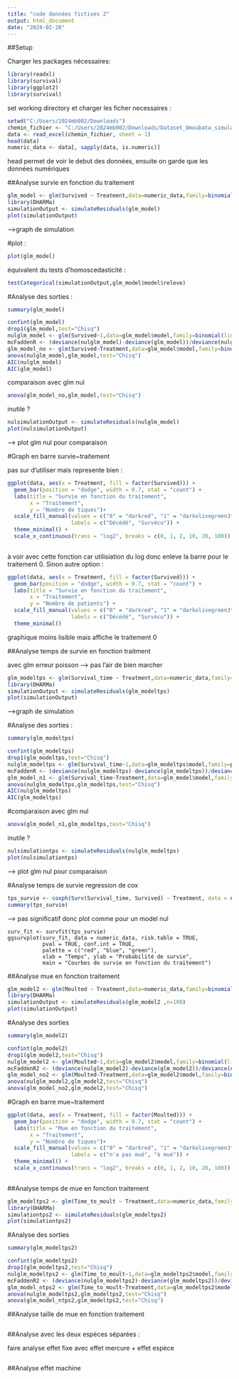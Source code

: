 ---
title: "code données fictives 2"
output: html_document
date: "2024-02-20"
---

##Setup

Charger les packages nécessaires:

```{r packages}
library(readxl)
library(survival)
library(ggplot2)
library(survival)
```

set working directory et charger les ficher necessaires :

```{r setup}
setwd("C:/Users/2024mb002/Downloads")
chemin_fichier <- "C:/Users/2024mb002/Downloads/Dataset_Omoubata_simulated.xlsx"
data <- read_excel(chemin_fichier, sheet = 1)  
head(data)
numeric_data <- data[, sapply(data, is.numeric)]
```

head permet de voir le debut des données, ensuite on garde que les données numériques

##Analyse survie en fonction du traitement

```{r survie~traitement}
glm_model <- glm(Survived ~ Treatment,data=numeric_data,family=binomial(link = "logit"))
library(DHARMa)
simulationOutput <- simulateResiduals(glm_model)
plot(simulationOutput)
```

--\>graph de simulation

  #plot : 

```{r plot glm}
plot(glm_model)
```

équivalent du tests d'homoscedasticité :

```{r homosceda ?}
testCategorical(simulationOutput,glm_model$model$releve)
```

  #Analyse des sorties :

```{r summary glm1}
summary(glm_model)
```

```{r sorties glm1}
confint(glm_model)
drop1(glm_model,test="Chisq")
nulglm_model <- glm(Survived~1,data=glm_model$model,family=binomial(link = "logit"))
mcFaddenR <- (deviance(nulglm_model)-deviance(glm_model))/deviance(nulglm_model)
glm_model_no <- glm(Survived~Treatment,data=glm_model$model,family=binomial(link = "logit"))
anova(nulglm_model,glm_model,test="Chisq")
AIC(nulglm_model)
AIC(glm_model)
```

comparaison avec glm nul

```{r sorties glm1 suite}
anova(glm_model_no,glm_model,test="Chisq")
```

inutile ?

```{r plot glm nul}
nulsimulationOutput <- simulateResiduals(nulglm_model)
plot(nulsimulationOutput)
```
--> plot glm nul pour comparaison

  #Graph en barre survie~traitement

pas sur d'utiliser mais represente bien :

```{r plot en barre}
ggplot(data, aes(x = Treatment, fill = factor(Survived))) +
  geom_bar(position = "dodge", width = 0.7, stat = "count") +
  labs(title = "Survie en fonction du traitement",
       x = "Traitement",
       y = "Nombre de tiques")+
  scale_fill_manual(values = c("0" = "darkred", "1" = "darkolivegreen3"), 
                    labels = c("Décédé", "Survécu")) +
  theme_minimal() +
  scale_x_continuous(trans = "log2", breaks = c(0, 1, 2, 10, 20, 100))
  
```

à voir avec cette fonction car utilisiation du log donc enleve la barre pour le traitement 0. Sinon autre option :

```{r plot en barre avec 0}
ggplot(data, aes(x = Treatment, fill = factor(Survived))) +
  geom_bar(position = "dodge", width = 0.7, stat = "count") +
  labs(title = "Survie en fonction du traitement",
       x = "Traitement",
       y = "Nombre de patients") +
  scale_fill_manual(values = c("0" = "darkred", "1" = "darkolivegreen3"), 
                    labels = c("Décédé", "Survécu")) +
  theme_minimal()

```

graphique moins lisible mais affiche le traitement 0

##Analyse temps de survie en fonction traitment

avec glm erreur poisson --> pas l'air de bien marcher 
```{r tps survie~traitement}
glm_modeltps <- glm(Survival_time ~ Treatment,data=numeric_data,family=poisson)
library(DHARMa)
simulationOutput <- simulateResiduals(glm_modeltps)
plot(simulationOutput)
```
--\>graph de simulation

  #Analyse des sorties :

```{r summary glm poisson}
summary(glm_modeltps)
```

```{r sorties glm poisson}
confint(glm_modeltps)
drop1(glm_modeltps,test="Chisq")
nulglm_modeltps <- glm(Survival_time~1,data=glm_modeltps$model,family=poisson)
mcFaddenR <- (deviance(nulglm_modeltps)-deviance(glm_modeltps))/deviance(nulglm_modeltps)
glm_model_n1 <- glm(Survival_time~Treatment,data=glm_model$model,family=poisson)
anova(nulglm_modeltps,glm_modeltps,test="Chisq")
AIC(nulglm_modeltps)
AIC(glm_modeltps)
```

  #comparaison avec glm nul

```{r sorties glm poisson suite}
anova(glm_model_n1,glm_modeltps,test="Chisq")
```
inutile ?

```{r plot }
nulsimulationtps <- simulateResiduals(nulglm_modeltps)
plot(nulsimulationtps)
```
--> plot glm nul pour comparaison

  #Analyse temps de survie regression de cox 
  
```{r regression cox}
tps_survie <- coxph(Surv(Survival_time, Survived) ~ Treatment, data = numeric_data)
summary(tps_survie)
```
--> pas significatif donc plot comme pour un model nul  

```{ plot tps survie}
surv_fit <- survfit(tps_survie)
ggsurvplot(surv_fit, data = numeric_data, risk.table = TRUE, 
           pval = TRUE, conf.int = TRUE, 
           palette = c("red", "blue", "green"),
           xlab = "Temps", ylab = "Probabilité de survie", 
           main = "Courbes de survie en fonction du traitement")
```
  
##Analyse mue en fonction traitement

```{r mue~traitement}
glm_model2 <- glm(Moulted ~ Treatment,data=numeric_data,family=binomial(link = "logit"))
library(DHARMa)
simulationOutput <- simulateResiduals(glm_model2 ,n=100)
plot(simulationOutput)
```

  #Analyse des sorties

```{r summary glm mue}
summary(glm_model2)
```

```{r autre sortie mue}
confint(glm_model2)
drop1(glm_model2,test="Chisq")
nulglm_model2 <- glm(Moulted~1,data=glm_model2$model,family=binomial(link = "logit"))
mcFaddenR2 <- (deviance(nulglm_model2)-deviance(glm_model2))/deviance(nulglm_model2)
glm_model_no2 <- glm(Moulted~Treatment,data=glm_model2$model,family=binomial(link = "logit"))
anova(nulglm_model2,glm_model2,test="Chisq")
anova(glm_model_no2,glm_model2,test="Chisq")

```

  #Graph en barre mue~traitement

```{r plot en barre}
ggplot(data, aes(x = Treatment, fill = factor(Moulted))) +
  geom_bar(position = "dodge", width = 0.7, stat = "count") +
  labs(title = "Mue en fonction du traitement",
       x = "Traitement",
       y = "Nombre de tiques")+
  scale_fill_manual(values = c("0" = "darkred", "1" = "darkolivegreen3"), 
                    labels = c("n'a pas mué", "à mué")) +
  theme_minimal() +
  scale_x_continuous(trans = "log2", breaks = c(0, 1, 2, 10, 20, 100))
  
```

##Analyse temps de mue en fonction traitement

```{r tps mue~traitement}
glm_modeltps2 <- glm(Time_to_moult ~ Treatment,data=numeric_data,family=poisson)
library(DHARMa)
simulationtps2 <- simulateResiduals(glm_modeltps2)
plot(simulationtps2)
```

  #Analyse des sorties

```{r summary glm mue}
summary(glm_modeltps2)
```

```{r autre sortie mue}
confint(glm_modeltps2)
drop1(glm_modeltps2,test="Chisq")
nulglm_modeltps2 <- glm(Time_to_moult~1,data=glm_modeltps2$model,family=poisson)
mcFaddenR2 <- (deviance(nulglm_modeltps2)-deviance(glm_modeltps2))/deviance(nulglm_modeltps2)
glm_model_ntps2 <- glm(Time_to_moult~Treatment,data=glm_modeltps2$model,family=poisson)
anova(nulglm_modeltps2,glm_modeltps2,test="Chisq")
anova(glm_model_ntps2,glm_modeltps2,test="Chisq")
```

##Analyse taille de mue en fonction traitement
```{r}

```


##Analyse avec les deux espèces séparées :

faire analyse effet fixe avec effet mercure + effet espèce

```{r}

```

##Analyse effet machine 
```{r}

```

